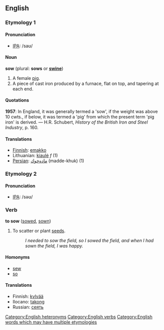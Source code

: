 ==English==

===Etymology 1===
<!-- Etymology could go here, if we had one -->

====Pronunciation====
*[[w:IPA|IPA]]: /saʊ/

====Noun====
'''sow''' (plural: '''sows''' or '''[[swine]]''')
# A female [[pig]].
# A piece of cast iron produced by a furnace, flat on top, and tapering at each end.

====Quotations====
'''1957''': In England, it was generally termed a 'sow', if the weight was above 10 cwts., if below, it was termed a 'pig' from which the present term 'pig iron' is derived. &mdash; H.R. Schubert, ''History of the British Iron and Steel Industry'', p. 160.

====Translations====
*[[Finnish]]: [[emakko]]
*Lithuanian: [[kiaulė]] ''f'' (1)
*[[Persian]]: [[ماده‌خوك]]  (madde-khuk) (1)

===Etymology 2===
<!-- Etymology could go here, if we had one -->

====Pronunciation====
*[[w:IPA|IPA]]: /səʊ/

===Verb===
{{en-infl-reg-consonant|sow||}}

'''to sow''' ([[sowed]], [[sown]])
# To scatter or plant [[seed]]s.
#: ''I needed to sow the field, so I sowed the field, and when I had sown the field, I was happy.''

====Homonyms====
*[[sew]]
*[[so]]

====Translations====
*Finnish: [[kylvää]]
*Ilocano: [[takong]]
*Russian: [[сеять]]

[[Category:English heteronyms]]
[[Category:English verbs]]
[[Category:English words which may have multiple etymologies]]